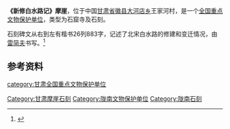 {{文物保护单位
|名称 = 《新修白水路记》摩崖
|图片 =
|说明 = 
|级别 = 全国
|市/县名 = 
|所在 = [[甘肃省|甘肃省]][[徽县|徽县]]
|坐标 =<!-- 请使用{{Coord}}模板 -->
|分类 = 石窟寺及石刻
|时代 = 北宋
|编号 = 6-871
|登录 = 2006年
|Cat = 甘肃全国重点文物保护单位
}}

'''《新修白水路记》摩崖'''，位于中国[[甘肃省|甘肃省]][[徽县|徽县]][[大河店乡|大河店乡]]王家河村，是一个[[全国重点文物保护单位|全国重点文物保护单位]]，类型为石窟寺及石刻。

石刻碑文从右到左有楷书26列883字，记述了北宋白水路的修建和变迁情况，由[[雷简夫|雷简夫]]书写。<ref>{{Cite web|title=《新修白水路记》摩崖|url=http://wwj.gansu.gov.cn/content/2012/qgzdwwbhdw/9550.html|accessdate=2021-02-07|author=甘肃省文物局|date=2012-03-12|format=|publisher=甘肃省文物局|language=zh-CN}}{{Dead link}}</ref>

== 参考资料 ==
{{reflist}}

{{甘肃全国重点文物保护单位}}
[[category:甘肃全国重点文物保护单位|category:甘肃全国重点文物保护单位]]
[[Category:甘肃摩崖石刻|Category:甘肃摩崖石刻]]
[[Category:陇南文物保护单位|Category:陇南文物保护单位]]
[[Category:陇南石刻|Category:陇南石刻]]